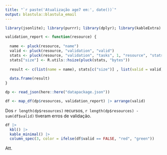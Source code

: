 ```yaml
---
title: "`r paste('Atualização age7 em:', date())`"
output: blastula::blastula_email
--- 
```


```r
library(jsonlite); library(purrr); library(dplyr); library(kableExtra)

validation_report <- function(resource) {
  
  name <- pluck(resource, "name")
  valid <- pluck(resource, "validation", "valid")
  stats <- pluck(resource, "validation", "tasks", 1, "resource", "stats")
  stats["size"] <- R.utils::hsize(pluck(stats, "bytes"))
  
  result <- c(list(name = name), stats[c("size")] , list(valid = valid), stats[c("fields", "rows")])
  
  data.frame(result)
}

dp <- read_json(here::here("datapackage.json"))

df <- map_df(dp$resources, validation_report) |> arrange(valid)
```

Dos `r length(dp$resources)` recursos, `r length(dp$resources) - sum(df$valid)` tiveram erros de validação.

```r
df |> 
  kbl() |> 
  kable_minimal() |> 
  column_spec(3, color = ifelse(df$valid == FALSE, "red", "green"))
```

Att.
